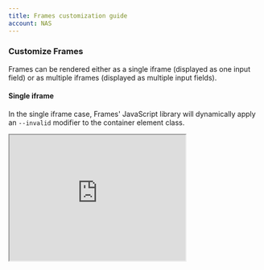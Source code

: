 ```yaml
--- 
title: Frames customization guide
account: NAS
---
```


### Customize Frames

Frames can be rendered either as a single iframe (displayed as one input field) or as multiple iframes (displayed as multiple input fields).

#### Single iframe

In the single iframe case, Frames' JavaScript library will dynamically apply an `--invalid` modifier to the container element class.

<Box horizontal="sm" align="center">
  <Iframe
    src="https://assets.checkout.com/docs/examples/1liner-new/index.html"
    height="250"
    width="350"
  />
</Box>

<Box horizontal="sm" align="center">
  <ButtonLink href="https://assets.checkout.com/docs/examples/1liner-new/index.html">
    Download sample files (.zip)
  </ButtonLink>
</Box>

#### Multiple iframes

In the multiple iframes case, Frames' JavaScript library will dynamically apply an `--invalid` modifier to **each** container element class.

Your checkout page can contain CSS declarations for styling the containers, such as to change the border color. For example, you can use the `--invalid` modifier to render a red border if an invalid card number is entered.

The default approach is to hide the borders of input fields within the iframe input fields and style them within the checkout page as explained above, however, custom styling can be passed into Frames at initialization as shown below. This includes `base`, `invalid`, and `placeholder` styling options.

<Box horizontal="sm" align="center">
  <Iframe
    src="https://assets.checkout.com/docs/examples/wireframe-new/index.html"
    height="375"
    width="350"
  />
</Box>

<Box horizontal="sm" align="center">
  <ButtonLink href="https://assets.checkout.com/docs/downloads/multi_iframes_new.zip">
    Download sample files (.zip)
  </ButtonLink>
</Box>

---

### Localization

Make your customers feel at home by using our localization settings to change the language of your payment form. Use one of our pre-defined languages or create your own.

#### Pre-defined localization

If the language you would like to use appears in our pre-defined list, then just set the localization parameter, for example `localization: 'FR-FR'`.

The pre-defined languages are:

- English = EN-GB
- Dutch = NL-NL
- French = FR-FR
- German = DE-DE
- Italian = IT-IT
- Korean = KO-KR
- Spanish = ES-ES

#### Custom placeholders

Placeholders are defined by the selected localization. For further customization, you can pass an object to `localization`.

```javascript
Frames.init({
  publicKey: 'pk_test_6ff46046-30af-41d9-bf58-929022d2cd14',
  localization: {
    cardNumberPlaceholder: 'Card number',
    expiryMonthPlaceholder: 'MM',
    expiryYearPlaceholder: 'YY',
    cvvPlaceholder: 'CVV',
  },
});
```

---

### Custom CSS

If you want to override the default style of Frames and customize the input element's CSS, pass a style object to the `init` method.

<TipBox variant="info">

Each specified rule name must be in camel case. For example, `fontSize` not `font-size`.

</TipBox>

The table below lists all the available options.

<Table>
<TableHead headers={['Property name', 'Description']} />
<TableBody>
<TableRow>
<TableCell>

`base`

</TableCell>
<TableCell>

The default style.

</TableCell>
</TableRow>
<TableRow>
<TableCell>

`hover`

</TableCell>
<TableCell>

Rules applied when the element is hovered over.

</TableCell>
</TableRow>
<TableRow>
<TableCell>

`focus`

</TableCell>
<TableCell>

Rules applied when the element is focused.

</TableCell>
</TableRow>
<TableRow>
<TableCell>

`valid`

</TableCell>
<TableCell>

Rules applied when the element is valid.

</TableCell>
</TableRow>
<TableRow>
<TableCell>

`invalid`

</TableCell>
<TableCell>

Rules applied when the element is invalid.

</TableCell>
</TableRow>
<TableRow>
<TableCell>

`placeholder`

</TableCell>
<TableCell>

Accepts an object with `base` and `focus`.

</TableCell>
</TableRow>
</TableBody>
</Table>

We accept the majority of CSS rules (in camel case format), and the generated class names follow the [BEM naming convention](http://getbem.com/naming/).

For example, an instance of Frames initialized with these values:

```javascript
Frames.init({
  publicKey: 'YOUR-API-KEY',
  style: {
    base: {
      color: 'black',
      fontSize: '18px',
    },
    autofill: {
      backgroundColor: 'yellow',
    },
    hover: {
      color: 'blue',
    },
    focus: {
      color: 'blue',
    },
    valid: {
      color: 'green',
    },
    invalid: {
      color: 'red',
    },
    placeholder: {
      base: {
        color: 'gray',
      },
      focus: {
        border: 'solid 1px blue',
      },
    },
  },
});
```

Produces the following CSS rules:

```json
.card-number {color: black;font-size: 18px;}
.card-number:-webkit-autofill {background-color: yellow;}
.card-number--autofilled {background-color: yellow;}
.card-number--hover {color: blue;}
.card-number--focus {color: blue;}
.card-number--valid {color: green;}
.card-number--invalid {color: red;}
input.card-number::-webkit-input-placeholder {color: gray;}
input.card-number::-moz-placeholder {color: gray;}
input.card-number:-ms-input-placeholder {color: gray;}
input.card-number--focus::-webkit-input-placeholder {border: solid 1px blue;}
input.card-number--focus::-moz-placeholder {border: solid 1px blue;}
input.card-number--focus:-ms-input-placeholder {border: solid 1px blue;}

.expiry-date {color: black;font-size: 18px;}
.expiry-date:-webkit-autofill {background-color: yellow;}
.expiry-date--autofilled {background-color: yellow;}
.expiry-date--hover {color: blue;}
.expiry-date--focus {color: blue;}
.expiry-date--valid {color: green;}
.expiry-date--invalid {color: red;}
input.expiry-date::-webkit-input-placeholder {color: gray;}
input.expiry-date::-moz-placeholder {color: gray;}
input.expiry-date:-ms-input-placeholder {color: gray;}
input.expiry-date--focus::-webkit-input-placeholder {border: solid 1px blue;}
input.expiry-date--focus::-moz-placeholder {border: solid 1px blue;}
input.expiry-date--focus:-ms-input-placeholder {border: solid 1px blue;}

.cvv {color: black;font-size: 18px;}
.cvv:-webkit-autofill {background-color: yellow;}
.cvv--autofilled {background-color: yellow;}
.cvv--hover {color: blue;}
.cvv--focus {color: blue;}
.cvv--valid {color: green;}
.cvv--invalid {color: red;}
input.cvv::-webkit-input-placeholder {color: gray;}
input.cvv::-moz-placeholder {color: gray;}
input.cvv:-ms-input-placeholder {color: gray;}
input.cvv--focus::-webkit-input-placeholder {border: solid 1px blue;}
input.cvv--focus::-moz-placeholder {border: solid 1px blue;}
input.cvv--focus:-ms-input-placeholder {border: solid 1px blue;}
```
